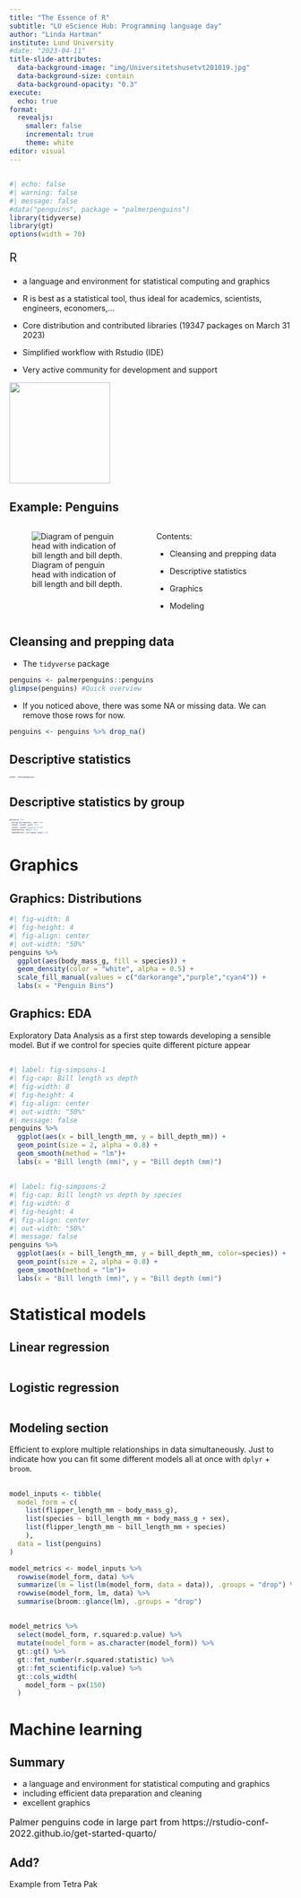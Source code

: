 ```yaml
---
title: "The Essence of R"
subtitle: "LU eScience Hub: Programming language day"
author: "Linda Hartman"
institute: Lund University
#date: "2023-04-11"
title-slide-attributes:
  data-background-image: "img/Universitetshusetvt201019.jpg"
  data-background-size: contain
  data-background-opacity: "0.3"
execute: 
  echo: true
format: 
  revealjs:
    smaller: false
    incremental: true 
    theme: white
editor: visual
---
```


##  {background-image="img/Rlogo.png" background-size="80px" background-position="top 10px right 10px"}

```r
#| echo: false
#| warning: false
#| message: false
#data("penguins", package = "palmerpenguins")
library(tidyverse)
library(gt)
options(width = 70)
```



::: {style="font-size: 1.5em; text-align: left"}
R
:::

-   a language and environment for statistical computing and graphics

-   R is best as a [statistical tool]{.fragment .highlight-red}, thus ideal for academics, scientists, engineers, economers,...

-   Core distribution and contributed libraries (19347 packages on March 31 2023)

-   Simplified workflow with Rstudio (IDE)

-   Very active community for development and support

![](img/RStudio.png){.fragment .absolute bottom="100px" right="0" height="180"}

##  {background-image="img/E-P5vPtXEA0MBYS.jpeg" background-size="contain"}

## Example: Penguins {.nonincremental}

::: columns
::: {.column width="50%"}
![Diagram of penguin head with indication of bill length and bill depth.](https://allisonhorst.github.io/palmerpenguins/reference/figures/culmen_depth.png)
:::

::: {.column width="50%"}
Contents:

-   Cleansing and prepping data

-   Descriptive statistics

-   Graphics

-   Modeling
:::
:::

## Cleansing and prepping data

::: nonincremental
-   The `tidyverse` package
:::

```r
penguins <- palmerpenguins::penguins
glimpse(penguins) #Quick overview
```
::: nonincremental
- If you noticed above, there was some NA or missing data. We can remove those rows for now.
:::

```r
penguins <- penguins %>% drop_na() 
```

## Descriptive statistics

::: {style="font-size: 30%;"}
```r
skimr::skim(penguins)
```
:::


## Descriptive statistics by group

::: {style="font-size: 30%;"}
```r
penguins %>% 
  group_by(species, sex) %>% 
  skimr::skim(-year) %>% 
  skimr::yank("numeric") %>% 
  kableExtra::kbl() %>% 
  kableExtra::collapse_rows(1:3)
```
:::

# Graphics

## Graphics: Distributions

```r
#| fig-width: 8
#| fig-height: 4
#| fig-align: center
#| out-width: "50%"
penguins %>% 
  ggplot(aes(body_mass_g, fill = species)) + 
  geom_density(color = "white", alpha = 0.5) +
  scale_fill_manual(values = c("darkorange","purple","cyan4")) +
  labs(x = "Penguin Bins")
```

## Graphics: EDA

Exploratory Data Analysis as a first step towards developing a sensible model. But if we control for species quite different picture appear

## {auto-animate="true"}

```r
#| label: fig-simpsons-1
#| fig-cap: Bill length vs depth
#| fig-width: 8
#| fig-height: 4
#| fig-align: center
#| out-width: "50%"
#| message: false
penguins %>% 
  ggplot(aes(x = bill_length_mm, y = bill_depth_mm)) + 
  geom_point(size = 2, alpha = 0.8) +
  geom_smooth(method = "lm")+
  labs(x = "Bill length (mm)", y = "Bill depth (mm)") 

```

## {auto-animate="true"}

```r
#| label: fig-simpsons-2
#| fig-cap: Bill length vs depth by species
#| fig-width: 8
#| fig-height: 4
#| fig-align: center
#| out-width: "50%"
#| message: false
penguins %>% 
  ggplot(aes(x = bill_length_mm, y = bill_depth_mm, color=species)) + 
  geom_point(size = 2, alpha = 0.8) +
  geom_smooth(method = "lm")+
  labs(x = "Bill length (mm)", y = "Bill depth (mm)") 

```


# Statistical models

## Linear regression

```r


```

## Logistic regression

```r


```

## Modeling section {background-color="black"}

Efficient to explore multiple relationships in data simultaneously. Just to indicate how you can fit some different models all at once with `dplyr` + `broom`.

## 

```r
model_inputs <- tibble(
  model_form = c(
    list(flipper_length_mm ~ body_mass_g),
    list(species ~ bill_length_mm + body_mass_g + sex),
    list(flipper_length_mm ~ bill_length_mm + species)
    ),
  data = list(penguins)
) 

model_metrics <- model_inputs %>% 
  rowwise(model_form, data) %>% 
  summarize(lm = list(lm(model_form, data = data)), .groups = "drop") %>% 
  rowwise(model_form, lm, data) %>% 
  summarise(broom::glance(lm), .groups = "drop")
```

## 

```r
model_metrics %>% 
  select(model_form, r.squared:p.value) %>% 
  mutate(model_form = as.character(model_form)) %>% 
  gt::gt() %>% 
  gt::fmt_number(r.squared:statistic) %>% 
  gt::fmt_scientific(p.value) %>% 
  gt::cols_width(
    model_form ~ px(150)
  )
```

# Machine learning

## Summary

-   a language and environment for statistical computing and graphics
-   including efficient data preparation and cleaning
-   excellent graphics

::: {style="font-size: 1rem;" .absolute bottom=0}
Palmer penguins code in large part from https://rstudio-conf-2022.github.io/get-started-quarto/
:::

## Add?

Example from Tetra Pak

